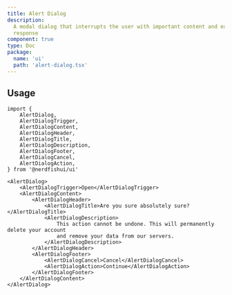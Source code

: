 ```yaml
---
title: Alert Dialog
description:
  A modal dialog that interrupts the user with important content and expects a
  response
component: true
type: Doc
package:
  name: 'ui'
  path: 'alert-dialog.tsx'
---
```


<ComponentExample src="/src/examples/alert-dialog/demo.tsx">
	<AlertDialogDemo />
</ComponentExample>

## Usage

```tsx
import {
	AlertDialog,
	AlertDialogTrigger,
	AlertDialogContent,
	AlertDialogHeader,
	AlertDialogTitle,
	AlertDialogDescription,
	AlertDialogFooter,
	AlertDialogCancel,
	AlertDialogAction,
} from '@nerdfishui/ui'
```

```tsx
<AlertDialog>
	<AlertDialogTrigger>Open</AlertDialogTrigger>
	<AlertDialogContent>
		<AlertDialogHeader>
			<AlertDialogTitle>Are you sure absolutely sure?</AlertDialogTitle>
			<AlertDialogDescription>
				This action cannot be undone. This will permanently delete your account
				and remove your data from our servers.
			</AlertDialogDescription>
		</AlertDialogHeader>
		<AlertDialogFooter>
			<AlertDialogCancel>Cancel</AlertDialogCancel>
			<AlertDialogAction>Continue</AlertDialogAction>
		</AlertDialogFooter>
	</AlertDialogContent>
</AlertDialog>
```
